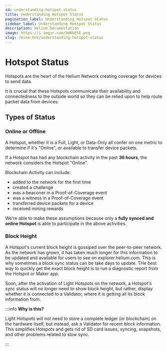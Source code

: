 ```yaml
---
id: understanding-hotspot-status
title: Understanding Hotspot Status
pagination_label: Understanding Hotspot Status
sidebar_label: Understanding Hotspot Status
description: Helium Documentation
image: https://i.imgur.com/bWAbESE.png
slug: /mine-hnt/understanding-hotspot-status
---
```


# Hotspot Status


Hotspots are the heart of the Helium Network creating coverage for devices to send data.

It is crucial that these Hotspots communicate their availability and connectedness to the outside
world so they can be relied upon to help route packet data from devices.

## Types of Status

### Online or Offline

A Hotspot, whether it is a Full, Light, or Data-Only all confer on one metric to determine if it's
"Online", or available to transfer device packets.

If a Hotspot has had any blockchain activity in the past **36 hours**, the network considers the
Hotspot "Online".

Blockchain Activity can include:

- added to the network for the first time
- created a challenge
- was a beaconer in a Proof-of-Coverage event
- was a witness in a Proof-of-Coverage event
- transferred device packets for a device
- received mining rewards

We're able to make these assumptions because only a **fully synced and online Hotspot** is able to
participate in the above activities.

### Block Height

A Hotspot's current block height is gossiped over the peer-to-peer network. As the network has
grown, it has taken much longer for this information to be updated and available for users to see on
explorer.helium.com. This is why sometimes a block sync status can be take days to update. THe best
way to quickly get the exact block height is to run a diagnostic report from the Hotspot or Maker
app.

Soon, after the activation of Light Hotspots on the network, a Hotspot's sync status will no longer
need to show block height, but rather, display whether it is connected to a Validator, where it is
getting all its block information from.

:::info **Why is this?**

Light Hotspots will not need to store a complete ledger (or blockchain) on the hardware itself, but
instead, ask a Validator for recent block information. This simplifies Hotspots and gets rid of SD
card issues, syncing, snapshots, and other problems related to slow sync.

:::
